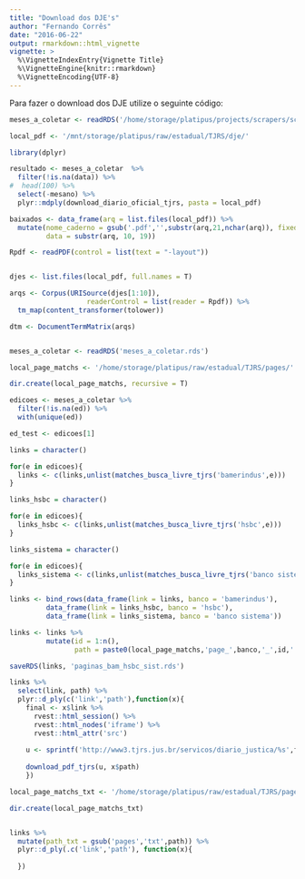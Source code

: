 ```yaml
---
title: "Download dos DJE's"
author: "Fernando Corrês"
date: "2016-06-22"
output: rmarkdown::html_vignette
vignette: >
  %\VignetteIndexEntry{Vignette Title}
  %\VignetteEngine{knitr::rmarkdown}
  %\VignetteEncoding{UTF-8}
---
```


Para fazer o download dos DJE utilize o seguinte código:

```r
meses_a_coletar <- readRDS('/home/storage/platipus/projects/scrapers/scraperTJRS/meses_a_coletar.rds')
```

```r
local_pdf <- '/mnt/storage/platipus/raw/estadual/TJRS/dje/'

library(dplyr)

resultado <- meses_a_coletar  %>% 
  filter(!is.na(data)) %>%
#  head(100) %>% 
  select(-mesano) %>% 
  plyr::mdply(download_diario_oficial_tjrs, pasta = local_pdf)

baixados <- data_frame(arq = list.files(local_pdf)) %>%
  mutate(nome_caderno = gsub('.pdf','',substr(arq,21,nchar(arq)), fixed = T),
         data = substr(arq, 10, 19))
```

```r

Rpdf <- readPDF(control = list(text = "-layout"))


djes <- list.files(local_pdf, full.names = T)

arqs <- Corpus(URISource(djes[1:10]), 
                   readerControl = list(reader = Rpdf)) %>% 
  tm_map(content_transformer(tolower))

dtm <- DocumentTermMatrix(arqs)



```


```r
meses_a_coletar <- readRDS('meses_a_coletar.rds')

local_page_matchs <- '/home/storage/platipus/raw/estadual/TJRS/pages/'

dir.create(local_page_matchs, recursive = T)

edicoes <- meses_a_coletar %>% 
  filter(!is.na(ed)) %>% 
  with(unique(ed))

ed_test <- edicoes[1]

links = character()

for(e in edicoes){
  links <- c(links,unlist(matches_busca_livre_tjrs('bamerindus',e)))
}

links_hsbc = character()

for(e in edicoes){
  links_hsbc <- c(links,unlist(matches_busca_livre_tjrs('hsbc',e)))
}

links_sistema = character()

for(e in edicoes){
  links_sistema <- c(links,unlist(matches_busca_livre_tjrs('banco sistema',e)))
}

links <- bind_rows(data_frame(link = links, banco = 'bamerindus'),
         data_frame(link = links_hsbc, banco = 'hsbc'),
         data_frame(link = links_sistema, banco = 'banco sistema'))

links <- links %>% 
         mutate(id = 1:n(),
                path = paste0(local_page_matchs,'page_',banco,'_',id,'.pdf'))

saveRDS(links, 'paginas_bam_hsbc_sist.rds')

links %>% 
  select(link, path) %>% 
  plyr::d_ply(c('link','path'),function(x){
    final <- x$link %>% 
      rvest::html_session() %>% 
      rvest::html_nodes('iframe') %>% 
      rvest::html_attr('src')
    
    u <- sprintf('http://www3.tjrs.jus.br/servicos/diario_justica/%s',final)
      
    download_pdf_tjrs(u, x$path)
    })

```

```r

local_page_matchs_txt <- '/home/storage/platipus/raw/estadual/TJRS/pages/txt'

dir.create(local_page_matchs_txt)


links %>% 
  mutate(path_txt = gsub('pages','txt',path)) %>% 
  plyr::d_ply(.c('link','path'), function(x){
    
  })

```
